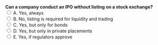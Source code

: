 ::: {.question-block}
<form onsubmit="event.preventDefault(); checkAnswer('module1_mcq_q76')" data-correct-answer="B"> 
  <strong style="display: block;">Can a company conduct an IPO without listing on a stock exchange?</strong> 
  <label><input type="radio" name="module1_mcq_q76" value="A"> A. Yes, always</label><br>
  <label><input type="radio" name="module1_mcq_q76" value="B"> B. No, listing is required for liquidity and trading</label><br>
  <label><input type="radio" name="module1_mcq_q76" value="C"> C. Yes, but only for bonds</label><br>
  <label><input type="radio" name="module1_mcq_q76" value="D"> D. Yes, but only in private placements</label><br>
  <label><input type="radio" name="module1_mcq_q76" value="E"> E. Yes, if regulators approve</label><br>
</form> 

<div id="feedback-module1_mcq_q76" class="feedback" data-status="" style="display:none;"> 
✅ Correct: B. Listing is essential to provide liquidity after an IPO. 
</div> 
:::
